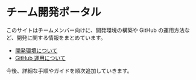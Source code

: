 # チーム開発ポータル

このサイトはチームメンバー向けに、開発環境の構築や GitHub の運用方法など、開発に関する情報をまとめています。

- [開発環境について](./dev-env)
- [GitHub 運用について](./github)

今後、詳細な手順やガイドを順次追加していきます。
